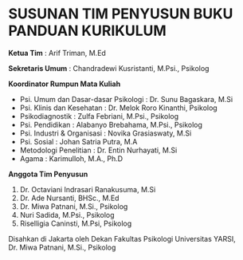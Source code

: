 # SUSUNAN TIM PENYUSUN BUKU PANDUAN KURIKULUM {.unnumbered}

**Ketua Tim** : Arif Triman, M.Ed

**Sekretaris Umum** : Chandradewi Kusristanti, M.Psi., Psikolog

**Koordinator Rumpun Mata Kuliah**

-   Psi. Umum dan Dasar-dasar Psikologi : Dr. Sunu Bagaskara, M.Si
-   Psi. Klinis dan Kesehatan : Dr. Melok Roro Kinanthi, Psikolog
-   Psikodiagnostik : Zulfa Febriani, M.Psi., Psikolog
-   Psi. Pendidikan : Alabanyo Brebahama, M.Psi., Psikolog
-   Psi. Industri & Organisasi : Novika Grasiaswaty, M.Si
-   Psi. Sosial : Johan Satria Putra, M.A
-   Metodologi Penelitian : Dr. Entin Nurhayati, M.Si
-   Agama : Karimulloh, M.A., Ph.D

**Anggota Tim Penyusun**

1.  Dr. Octaviani Indrasari Ranakusuma, M.Si
2.  Dr. Ade Nursanti, BHSc., M.Ed
3.  Dr. Miwa Patnani, M.Si., Psikolog
4.  Nuri Sadida, M.Psi., Psikolog
5.  Riselligia Caninsti, M.Psi, Psikolog

Disahkan di Jakarta oleh Dekan Fakultas Psikologi Universitas YARSI, Dr. Miwa Patnani, M.Si., Psikolog
